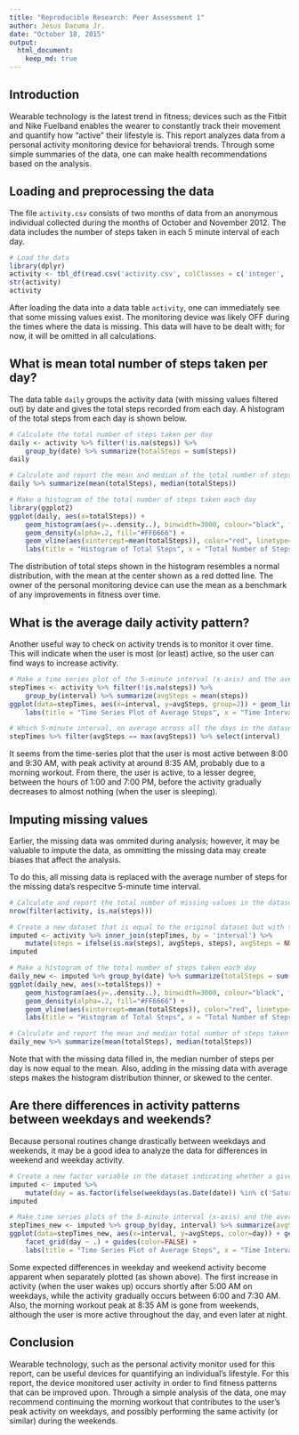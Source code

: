 ```yaml
---
title: "Reproducible Research: Peer Assessment 1"
author: Jesus Dacuma Jr.
date: "October 18, 2015"
output: 
  html_document:
    keep_md: true
---
```

## Introduction

Wearable technology is the latest trend in fitness; devices such as the Fitbit and Nike Fuelband enables the wearer to constantly track their movement and quantify how "active" their lifestyle is. This report analyzes data from a personal activity monitoring device for behavioral trends. Through some simple summaries of the data, one can make health recommendations based on the analysis.

## Loading and preprocessing the data

The file `activity.csv` consists of two months of data from an anonymous individual collected during the months of October and November 2012. The data includes the number of steps taken in each 5 minute interval of each day. 

```r
# Load the data
library(dplyr)
activity <- tbl_df(read.csv('activity.csv', colClasses = c('integer', 'factor', 'integer'))) 
str(activity)
activity
```

After loading the data into a data table `activity`, one can immediately see that some missing values exist. The monitoring device was likely OFF during the times where the data is missing. This data will have to be dealt with; for now, it will be omitted in all calculations.

## What is mean total number of steps taken per day?

The data table `daily` groups the activity data (with missing values filtered out) by date and gives the total steps recorded from each day. A histogram of the total steps from each day is shown below. 

```r
# Calculate the total number of steps taken per day
daily <- activity %>% filter(!is.na(steps)) %>% 
    group_by(date) %>% summarize(totalSteps = sum(steps))
daily

# Calculate and report the mean and median of the total number of steps taken per day
daily %>% summarize(mean(totalSteps), median(totalSteps))

# Make a histogram of the total number of steps taken each day
library(ggplot2)
ggplot(daily, aes(x=totalSteps)) + 
    geom_histogram(aes(y=..density..), binwidth=3000, colour="black", fill="white") +
    geom_density(alpha=.2, fill="#FF6666") +
    geom_vline(aes(xintercept=mean(totalSteps)), color="red", linetype="dashed", size=1) + 
    labs(title = "Histogram of Total Steps", x = "Total Number of Steps", y = "Density")
```

The distribution of total steps shown in the histogram resembles a normal distribution, with the mean at the center shown as a red dotted line. The owner of the personal monitoring device can use the mean as a benchmark of any improvements in fitness over time.

## What is the average daily activity pattern?

Another useful way to check on activity trends is to monitor it over time. This will indicate when the user is most (or least) active, so the user can find ways to increase activity.

```r
# Make a time series plot of the 5-minute interval (x-axis) and the average number of steps taken, averaged across all days (y-axis)
stepTimes <- activity %>% filter(!is.na(steps)) %>%
    group_by(interval) %>% summarize(avgSteps = mean(steps))
ggplot(data=stepTimes, aes(x=interval, y=avgSteps, group=2)) + geom_line() + 
    labs(title = "Time Series Plot of Average Steps", x = "Time Interval", y = "Total Number of Steps")

# Which 5-minute interval, on average across all the days in the dataset, contains the maximum number of steps?
stepTimes %>% filter(avgSteps == max(avgSteps)) %>% select(interval)
```

It seems from the time-series plot that the user is most active between 8:00 and 9:30 AM, with peak activity at around 8:35 AM, probably due to a morning workout. From there, the user is active, to a lesser degree, between the hours of 1:00 and 7:00 PM, before the activity gradually decreases to almost nothing (when the user is sleeping).

## Imputing missing values

Earlier, the missing data was ommited during analysis; however, it may be valuable to impute the data, as ommitting the missing data may create biases that affect the analysis.

To do this, all missing data is replaced with the average number of steps for the missing data's respecitve 5-minute time interval.

```r
# Calculate and report the total number of missing values in the dataset
nrow(filter(activity, is.na(steps)))

# Create a new dataset that is equal to the original dataset but with the missing data filled in
imputed <- activity %>% inner_join(stepTimes, by = 'interval') %>%
    mutate(steps = ifelse(is.na(steps), avgSteps, steps), avgSteps = NULL)
imputed

# Make a histogram of the total number of steps taken each day 
daily_new <- imputed %>% group_by(date) %>% summarize(totalSteps = sum(steps))
ggplot(daily_new, aes(x=totalSteps)) + 
    geom_histogram(aes(y=..density..), binwidth=3000, colour="black", fill="white") +
    geom_density(alpha=.2, fill="#FF6666") +
    geom_vline(aes(xintercept=mean(totalSteps)), color="red", linetype="dashed", size=1) + 
    labs(title = "Histogram of Total Steps", x = "Total Number of Steps", y = "Density")

# Calculate and report the mean and median total number of steps taken per day.
daily_new %>% summarize(mean(totalSteps), median(totalSteps))
```

Note that with the missing data filled in, the median number of steps per day is now equal to the mean. Also, adding in the missing data with average steps makes the histogram distribution thinner, or skewed to the center.

## Are there differences in activity patterns between weekdays and weekends?

Because personal routines change drastically between weekdays and weekends, it may be a good idea to analyze the data for differences in weekend and weekday activity.

```r
# Create a new factor variable in the dataset indicating whether a given date is a weekday or weekend day
imputed <- imputed %>%
    mutate(day = as.factor(ifelse(weekdays(as.Date(date)) %in% c('Saturday', 'Sunday'), 'weekend', 'weekday')))
imputed

# Make time series plots of the 5-minute interval (x-axis) and the average number of steps taken, averaged across all weekday days or weekend days (y-axis).
stepTimes_new <- imputed %>% group_by(day, interval) %>% summarize(avgSteps = mean(steps))
ggplot(data=stepTimes_new, aes(x=interval, y=avgSteps, color=day)) + geom_line() + 
    facet_grid(day ~ .) + guides(color=FALSE) + 
    labs(title = "Time Series Plot of Average Steps", x = "Time Interval", y = "Total Number of Steps")
```

Some expected differences in weekday and weekend activity become apparent when separately plotted (as shown above). The first increase in activity (when the user wakes up) occurs shortly after 5:00 AM on weekdays, while the activity gradually occurs between 6:00 and 7:30 AM. Also, the morning workout peak at 8:35 AM is gone from weekends, although the user is more active throughout the day, and even later at night.

## Conclusion

Wearable technology, such as the personal activity monitor used for this report, can be useful devices for quantifying an individual's lifestyle. For this report, the device monitored user activity in order to find fitness patterns that can be improved upon. Through a simple analysis of the data, one may recommend continuing the morning workout that contributes to the user's peak activity on weekdays, and possibly performing the same activity (or similar) during the weekends.